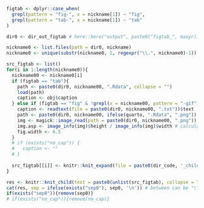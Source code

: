 
```r

figtab <- dplyr::case_when(
  grepl(pattern = "fig-", x = nickname[1]) ~ "fig",
  grepl(pattern = "tab-", x = nickname[1]) ~ "tab"
)

dir0 <- dir_out_figtab # here::here("output", paste0("figtab_", maxyr)) # 

nickname0 <- list.files(path = dir0, nickname)
nickname0 <- unique(substr(nickname0, 1, regexpr("\\.", nickname0)-1))

src_figtab <- list()
for(i in 1:length(nickname0)){
  nickname00 <- nickname0[i]
  if (figtab == "tab"){
    path <- paste0(dir0, nickname00, ".Rdata", collapse = "")
    load(path) 
    caption <- obj$caption
  } else if (figtab == "fig" & !grepl(x = nickname00, pattern = "-gif")) {
    caption <- readtext(file = paste0(dir0, nickname00, ".txt"))$text
    path <- paste0(dir0, nickname00, ifelse(quarto, ".Rdata", ".png"))
    img <- magick::image_read(path = paste0(dir0, nickname00, ".png")) # read the image using the magic library
    img.asp <- image_info(img)$height / image_info(img)$width # calculate the figures aspect ratio
    fig.width <- 6.5
  }
  # if (exists("no_cap")) {
  #   caption <- ""
  # }
  
  src_figtab[[i]] <- knitr::knit_expand(file = paste0(dir_code, '_child_report_',figtab,'.Rmd'))
}

res <- knitr::knit_child(text = paste0(unlist(src_figtab), collapse = ""), quiet = TRUE)
cat(res, sep = ifelse(exists("sep0"), sep0, '\n')) # between can be "\\pagebreak" or similar
if(exists("sep0")){remove(sep0)}
# if(exists("no_cap")){remove(no_cap)}
```
